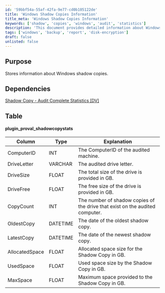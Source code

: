```yaml
---
id: '59bbf54a-55af-42fa-9e77-cd0b105122de'
title: 'Windows Shadow Copies Information'
title_meta: 'Windows Shadow Copies Information'
keywords: ['shadow', 'copies', 'windows', 'audit', 'statistics']
description: 'This document provides detailed information about Windows shadow copies, including their statistics and storage details. It outlines the structure of the data collected, dependencies, and specific metrics related to shadow copies on audited machines.'
tags: ['windows', 'backup', 'report', 'disk-encryption']
draft: false
unlisted: false
---
```

## Purpose

Stores information about Windows shadow copies.

## Dependencies

[Shadow Copy - Audit Complete Statistics [DV]](https://proval.itglue.com/DOC-5078775-7751337)

## Table

#### plugin_proval_shadowcopystats

| Column        | Type    | Explanation                                                                                      |
|---------------|---------|--------------------------------------------------------------------------------------------------|
| ComputerID    | INT     | The ComputerID of the audited machine.                                                          |
| DriveLetter    | VARCHAR | The audited drive letter.                                                                        |
| DriveSize     | FLOAT   | The total size of the drive is provided in GB.                                                 |
| DriveFree     | FLOAT   | The free size of the drive is provided in GB.                                                  |
| CopyCount     | INT     | The number of shadow copies of the drive that exist on the audited computer.                   |
| OldestCopy    | DATETIME| The date of the oldest shadow copy.                                                              |
| LatestCopy    | DATETIME| The date of the newest shadow copy.                                                              |
| AllocatedSpace | FLOAT   | Allocated space size for the Shadow Copy in GB.                                                 |
| UsedSpace     | FLOAT   | Used space size by the Shadow Copy in GB.                                                       |
| MaxSpace      | FLOAT   | Maximum space provided to the Shadow Copy in GB.                                               |












